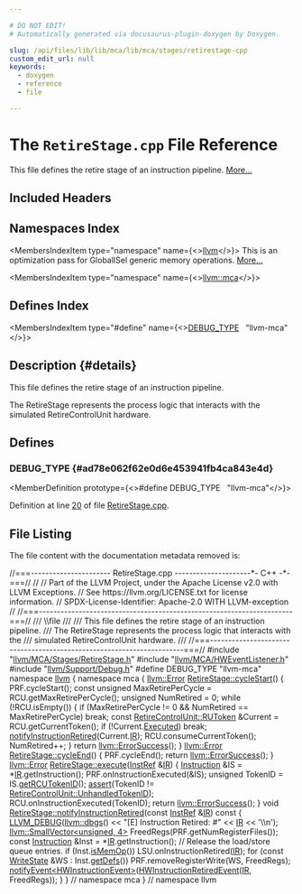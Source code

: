 ```yaml
---

# DO NOT EDIT!
# Automatically generated via docusaurus-plugin-doxygen by Doxygen.

slug: /api/files/lib/lib/mca/lib/mca/stages/retirestage-cpp
custom_edit_url: null
keywords:
  - doxygen
  - reference
  - file

---
```





# The `RetireStage.cpp` File Reference

<DoxygenPage pluginConfig={pluginConfig}>

This file defines the retire stage of an instruction pipeline. <a href="#details">More...</a>

## Included Headers

<IncludesList>
<IncludesListItem
  filePath="llvm/MCA/Stages/RetireStage.h"
  permalink="/docs/api/files/include/include/llvm/include/llvm/mca/include/llvm/mca/stages/retirestage-h"
  isLocal="true" />
<IncludesListItem
  filePath="llvm/MCA/HWEventListener.h"
  permalink="/docs/api/files/include/include/llvm/include/llvm/mca/hweventlistener-h"
  isLocal="true" />
<IncludesListItem
  filePath="llvm/Support/Debug.h"
  permalink="/docs/api/files/include/include/llvm/include/llvm/support/debug-h"
  isLocal="true" />
</IncludesList>

## Namespaces Index

<MembersIndex>

<MembersIndexItem
  type="namespace"
  name={<><a href="/docs/api/namespaces/llvm">llvm</a></>}>
This is an optimization pass for GlobalISel generic memory operations. <a href="/docs/api/namespaces/llvm/#details">More...</a>
</MembersIndexItem>

<MembersIndexItem
  type="namespace"
  name={<><a href="/docs/api/namespaces/llvm/mca">llvm::mca</a></>}>
</MembersIndexItem>

</MembersIndex>

## Defines Index

<MembersIndex>

<MembersIndexItem
  type="#define"
  name={<><a href="#ad78e062f62e0d6e453941fb4ca843e4d">DEBUG&#95;TYPE</a>&nbsp;&nbsp;&nbsp;&quot;llvm-mca&quot;</>}>
</MembersIndexItem>

</MembersIndex>

## Description {#details}

This file defines the retire stage of an instruction pipeline.

The RetireStage represents the process logic that interacts with the simulated RetireControlUnit hardware.

<SectionDefinition>

## Defines

### DEBUG&#95;TYPE {#ad78e062f62e0d6e453941fb4ca843e4d}

<MemberDefinition
  prototype={<>#define DEBUG&#95;TYPE&nbsp;&nbsp;&nbsp;&quot;llvm-mca&quot;</>}>

Definition at line <a href="#l00020">20</a> of file <a href="/docs/api/files/lib/lib/mca/lib/mca/stages/retirestage-cpp">RetireStage.cpp</a>.
</MemberDefinition>

</SectionDefinition>

## File Listing

The file content with the documentation metadata removed is:

<ProgramListing>

<Link id="l00001" /><CodeLine lineNumber="1"><span class="doxyHighlightComment">//===---------------------- RetireStage.cpp ---------------------&#42;- C++ -&#42;-===//</span></CodeLine>
<Link id="l00002" /><CodeLine lineNumber="2"><span class="doxyHighlightComment">//</span></CodeLine>
<Link id="l00003" /><CodeLine lineNumber="3"><span class="doxyHighlightComment">// Part of the LLVM Project, under the Apache License v2.0 with LLVM Exceptions.</span></CodeLine>
<Link id="l00004" /><CodeLine lineNumber="4"><span class="doxyHighlightComment">// See https://llvm.org/LICENSE.txt for license information.</span></CodeLine>
<Link id="l00005" /><CodeLine lineNumber="5"><span class="doxyHighlightComment">// SPDX-License-Identifier: Apache-2.0 WITH LLVM-exception</span></CodeLine>
<Link id="l00006" /><CodeLine lineNumber="6"><span class="doxyHighlightComment">//</span></CodeLine>
<Link id="l00007" /><CodeLine lineNumber="7"><span class="doxyHighlightComment">//===----------------------------------------------------------------------===//</span></CodeLine>
<Link id="l00008" /><CodeLine lineNumber="8"><span class="doxyHighlightComment">/// \\file</span></CodeLine>
<Link id="l00009" /><CodeLine lineNumber="9"><span class="doxyHighlightComment">///</span></CodeLine>
<Link id="l00010" /><CodeLine lineNumber="10"><span class="doxyHighlightComment">/// This file defines the retire stage of an instruction pipeline.</span></CodeLine>
<Link id="l00011" /><CodeLine lineNumber="11"><span class="doxyHighlightComment">/// The RetireStage represents the process logic that interacts with the</span></CodeLine>
<Link id="l00012" /><CodeLine lineNumber="12"><span class="doxyHighlightComment">/// simulated RetireControlUnit hardware.</span></CodeLine>
<Link id="l00013" /><CodeLine lineNumber="13"><span class="doxyHighlightComment">///</span></CodeLine>
<Link id="l00014" /><CodeLine lineNumber="14"><span class="doxyHighlightComment">//===----------------------------------------------------------------------===//</span></CodeLine>
<Link id="l00015" /><CodeLine lineNumber="15"></CodeLine>
<Link id="l00016" /><CodeLine lineNumber="16"><span class="doxyHighlightPreprocessor">#include &quot;<a href="/docs/api/files/include/include/llvm/include/llvm/mca/include/llvm/mca/stages/retirestage-h">llvm/MCA/Stages/RetireStage.h</a>&quot;</span></CodeLine>
<Link id="l00017" /><CodeLine lineNumber="17"><span class="doxyHighlightPreprocessor">#include &quot;<a href="/docs/api/files/include/include/llvm/include/llvm/mca/hweventlistener-h">llvm/MCA/HWEventListener.h</a>&quot;</span></CodeLine>
<Link id="l00018" /><CodeLine lineNumber="18"><span class="doxyHighlightPreprocessor">#include &quot;<a href="/docs/api/files/include/include/llvm/include/llvm/support/debug-h">llvm/Support/Debug.h</a>&quot;</span></CodeLine>
<Link id="l00019" /><CodeLine lineNumber="19"></CodeLine>
<Link id="l00020" /><CodeLine lineNumber="20" lineLink="#ad78e062f62e0d6e453941fb4ca843e4d"><span class="doxyHighlightPreprocessor">#define DEBUG&#95;TYPE &quot;llvm-mca&quot;</span></CodeLine>
<Link id="l00021" /><CodeLine lineNumber="21"></CodeLine>
<Link id="l00022" /><CodeLine lineNumber="22"><span class="doxyHighlightKeyword">namespace </span><span class="doxyHighlight"><a href="/docs/api/namespaces/llvm">llvm</a> &#123;</span></CodeLine>
<Link id="l00023" /><CodeLine lineNumber="23"><span class="doxyHighlightKeyword">namespace </span><span class="doxyHighlight">mca &#123;</span></CodeLine>
<Link id="l00024" /><CodeLine lineNumber="24"></CodeLine>
<Link id="l00025" /><CodeLine lineNumber="25" lineLink="/docs/api/classes/llvm/mca/retirestage/#a48f565b3ef8a44c8a88c66000a8175a4"><span class="doxyHighlight"><a href="/docs/api/classes/llvm/error">llvm::Error</a> <a href="/docs/api/classes/llvm/mca/retirestage/#a48f565b3ef8a44c8a88c66000a8175a4">RetireStage::cycleStart</a>() &#123;</span></CodeLine>
<Link id="l00026" /><CodeLine lineNumber="26"><span class="doxyHighlight">  PRF.cycleStart();</span></CodeLine>
<Link id="l00027" /><CodeLine lineNumber="27"></CodeLine>
<Link id="l00028" /><CodeLine lineNumber="28"><span class="doxyHighlight">  </span><span class="doxyHighlightKeyword">const</span><span class="doxyHighlight"> </span><span class="doxyHighlightKeywordType">unsigned</span><span class="doxyHighlight"> MaxRetirePerCycle = RCU.getMaxRetirePerCycle();</span></CodeLine>
<Link id="l00029" /><CodeLine lineNumber="29"><span class="doxyHighlight">  </span><span class="doxyHighlightKeywordType">unsigned</span><span class="doxyHighlight"> NumRetired = 0;</span></CodeLine>
<Link id="l00030" /><CodeLine lineNumber="30"><span class="doxyHighlight">  </span><span class="doxyHighlightKeywordFlow">while</span><span class="doxyHighlight"> (!RCU.isEmpty()) &#123;</span></CodeLine>
<Link id="l00031" /><CodeLine lineNumber="31"><span class="doxyHighlight">    </span><span class="doxyHighlightKeywordFlow">if</span><span class="doxyHighlight"> (MaxRetirePerCycle != 0 &amp;&amp; NumRetired == MaxRetirePerCycle)</span></CodeLine>
<Link id="l00032" /><CodeLine lineNumber="32"><span class="doxyHighlight">      </span><span class="doxyHighlightKeywordFlow">break</span><span class="doxyHighlight">;</span></CodeLine>
<Link id="l00033" /><CodeLine lineNumber="33"><span class="doxyHighlight">    </span><span class="doxyHighlightKeyword">const</span><span class="doxyHighlight"> <a href="/docs/api/structs/llvm/mca/retirecontrolunit/rutoken">RetireControlUnit::RUToken</a> &amp;Current = RCU.getCurrentToken();</span></CodeLine>
<Link id="l00034" /><CodeLine lineNumber="34"><span class="doxyHighlight">    </span><span class="doxyHighlightKeywordFlow">if</span><span class="doxyHighlight"> (!Current.<a href="/docs/api/structs/llvm/mca/retirecontrolunit/rutoken/#a416015919b2e463d01b7483253f02dca">Executed</a>)</span></CodeLine>
<Link id="l00035" /><CodeLine lineNumber="35"><span class="doxyHighlight">      </span><span class="doxyHighlightKeywordFlow">break</span><span class="doxyHighlight">;</span></CodeLine>
<Link id="l00036" /><CodeLine lineNumber="36"><span class="doxyHighlight">    <a href="/docs/api/classes/llvm/mca/retirestage/#a2ec0334026766ccfcad56491d5a81110">notifyInstructionRetired</a>(Current.<a href="/docs/api/structs/llvm/mca/retirecontrolunit/rutoken/#a082a604d529a20e0c27cca3ccff88686">IR</a>);</span></CodeLine>
<Link id="l00037" /><CodeLine lineNumber="37"><span class="doxyHighlight">    RCU.consumeCurrentToken();</span></CodeLine>
<Link id="l00038" /><CodeLine lineNumber="38"><span class="doxyHighlight">    NumRetired++;</span></CodeLine>
<Link id="l00039" /><CodeLine lineNumber="39"><span class="doxyHighlight">  &#125;</span></CodeLine>
<Link id="l00040" /><CodeLine lineNumber="40"></CodeLine>
<Link id="l00041" /><CodeLine lineNumber="41"><span class="doxyHighlight">  </span><span class="doxyHighlightKeywordFlow">return</span><span class="doxyHighlight"> <a href="/docs/api/classes/llvm/errorsuccess">llvm::ErrorSuccess</a>();</span></CodeLine>
<Link id="l00042" /><CodeLine lineNumber="42"><span class="doxyHighlight">&#125;</span></CodeLine>
<Link id="l00043" /><CodeLine lineNumber="43"></CodeLine>
<Link id="l00044" /><CodeLine lineNumber="44" lineLink="/docs/api/classes/llvm/mca/retirestage/#a2449c9997fb4550f5fecd4e2ccfc6bd7"><span class="doxyHighlight"><a href="/docs/api/classes/llvm/error">llvm::Error</a> <a href="/docs/api/classes/llvm/mca/retirestage/#a2449c9997fb4550f5fecd4e2ccfc6bd7">RetireStage::cycleEnd</a>() &#123;</span></CodeLine>
<Link id="l00045" /><CodeLine lineNumber="45"><span class="doxyHighlight">  PRF.cycleEnd();</span></CodeLine>
<Link id="l00046" /><CodeLine lineNumber="46"><span class="doxyHighlight">  </span><span class="doxyHighlightKeywordFlow">return</span><span class="doxyHighlight"> <a href="/docs/api/classes/llvm/errorsuccess">llvm::ErrorSuccess</a>();</span></CodeLine>
<Link id="l00047" /><CodeLine lineNumber="47"><span class="doxyHighlight">&#125;</span></CodeLine>
<Link id="l00048" /><CodeLine lineNumber="48"></CodeLine>
<Link id="l00049" /><CodeLine lineNumber="49" lineLink="/docs/api/classes/llvm/mca/retirestage/#a76d48aaace0410f399f254af62562d48"><span class="doxyHighlight"><a href="/docs/api/classes/llvm/error">llvm::Error</a> <a href="/docs/api/classes/llvm/mca/retirestage/#a76d48aaace0410f399f254af62562d48">RetireStage::execute</a>(<a href="/docs/api/classes/llvm/mca/instref">InstRef</a> &amp;<a href="/docs/api/files/lib/lib/codegen/lib/codegen/globalisel/legalizer-cpp/#a05ab4853f7153e537774d02580e761ec">IR</a>) &#123;</span></CodeLine>
<Link id="l00050" /><CodeLine lineNumber="50"><span class="doxyHighlight">  <a href="/docs/api/classes/llvm/mca/instruction">Instruction</a> &amp;IS = &#42;<a href="/docs/api/files/lib/lib/codegen/lib/codegen/globalisel/legalizer-cpp/#a05ab4853f7153e537774d02580e761ec">IR</a>.getInstruction();</span></CodeLine>
<Link id="l00051" /><CodeLine lineNumber="51"></CodeLine>
<Link id="l00052" /><CodeLine lineNumber="52"><span class="doxyHighlight">  PRF.onInstructionExecuted(&amp;IS);</span></CodeLine>
<Link id="l00053" /><CodeLine lineNumber="53"><span class="doxyHighlight">  </span><span class="doxyHighlightKeywordType">unsigned</span><span class="doxyHighlight"> TokenID = IS.<a href="/docs/api/classes/llvm/mca/instruction/#a33a1f29b2ce7d35e495b48f5c5395701">getRCUTokenID</a>();</span></CodeLine>
<Link id="l00054" /><CodeLine lineNumber="54"><span class="doxyHighlight">  <a href="/docs/api/files/lib/lib/target/lib/target/amdgpu/silowercontrolflow-cpp/#a4868c5d81c5ccc98c47aeab6244346a0">assert</a>(TokenID != <a href="/docs/api/structs/llvm/mca/retirecontrolunit/#a6294c75df6e9403d50b6affde62660f3">RetireControlUnit::UnhandledTokenID</a>);</span></CodeLine>
<Link id="l00055" /><CodeLine lineNumber="55"><span class="doxyHighlight">  RCU.onInstructionExecuted(TokenID);</span></CodeLine>
<Link id="l00056" /><CodeLine lineNumber="56"></CodeLine>
<Link id="l00057" /><CodeLine lineNumber="57"><span class="doxyHighlight">  </span><span class="doxyHighlightKeywordFlow">return</span><span class="doxyHighlight"> <a href="/docs/api/classes/llvm/errorsuccess">llvm::ErrorSuccess</a>();</span></CodeLine>
<Link id="l00058" /><CodeLine lineNumber="58"><span class="doxyHighlight">&#125;</span></CodeLine>
<Link id="l00059" /><CodeLine lineNumber="59"></CodeLine>
<Link id="l00060" /><CodeLine lineNumber="60" lineLink="/docs/api/classes/llvm/mca/retirestage/#a2ec0334026766ccfcad56491d5a81110"><span class="doxyHighlightKeywordType">void</span><span class="doxyHighlight"> <a href="/docs/api/classes/llvm/mca/retirestage/#a2ec0334026766ccfcad56491d5a81110">RetireStage::notifyInstructionRetired</a>(</span><span class="doxyHighlightKeyword">const</span><span class="doxyHighlight"> <a href="/docs/api/classes/llvm/mca/instref">InstRef</a> &amp;<a href="/docs/api/files/lib/lib/codegen/lib/codegen/globalisel/legalizer-cpp/#a05ab4853f7153e537774d02580e761ec">IR</a>)</span><span class="doxyHighlightKeyword"> const </span><span class="doxyHighlight">&#123;</span></CodeLine>
<Link id="l00061" /><CodeLine lineNumber="61"><span class="doxyHighlight">  <a href="/docs/api/files/include/include/llvm/include/llvm/support/debug-h/#a196897517069dda1bdb549e24468f7d7">LLVM&#95;DEBUG</a>(<a href="/docs/api/namespaces/llvm/#a7c46c742c31be54870e2038048e6b391">llvm::dbgs</a>() &lt;&lt; </span><span class="doxyHighlightStringLiteral">&quot;&#91;E&#93; Instruction Retired: #&quot;</span><span class="doxyHighlight"> &lt;&lt; <a href="/docs/api/files/lib/lib/codegen/lib/codegen/globalisel/legalizer-cpp/#a05ab4853f7153e537774d02580e761ec">IR</a> &lt;&lt; </span><span class="doxyHighlightCharLiteral">&#39;\\n&#39;</span><span class="doxyHighlight">);</span></CodeLine>
<Link id="l00062" /><CodeLine lineNumber="62"><span class="doxyHighlight">  <a href="/docs/api/classes/llvm/smallvector">llvm::SmallVector&lt;unsigned, 4&gt;</a> FreedRegs(PRF.getNumRegisterFiles());</span></CodeLine>
<Link id="l00063" /><CodeLine lineNumber="63"><span class="doxyHighlight">  </span><span class="doxyHighlightKeyword">const</span><span class="doxyHighlight"> <a href="/docs/api/classes/llvm/mca/instruction">Instruction</a> &amp;Inst = &#42;<a href="/docs/api/files/lib/lib/codegen/lib/codegen/globalisel/legalizer-cpp/#a05ab4853f7153e537774d02580e761ec">IR</a>.getInstruction();</span></CodeLine>
<Link id="l00064" /><CodeLine lineNumber="64"></CodeLine>
<Link id="l00065" /><CodeLine lineNumber="65"><span class="doxyHighlight">  </span><span class="doxyHighlightComment">// Release the load/store queue entries.</span></CodeLine>
<Link id="l00066" /><CodeLine lineNumber="66"><span class="doxyHighlight">  </span><span class="doxyHighlightKeywordFlow">if</span><span class="doxyHighlight"> (Inst.<a href="/docs/api/classes/llvm/mca/instructionbase/#a67c179f1b0e96ef53a03966e4ee831fe">isMemOp</a>())</span></CodeLine>
<Link id="l00067" /><CodeLine lineNumber="67"><span class="doxyHighlight">    LSU.onInstructionRetired(<a href="/docs/api/files/lib/lib/codegen/lib/codegen/globalisel/legalizer-cpp/#a05ab4853f7153e537774d02580e761ec">IR</a>);</span></CodeLine>
<Link id="l00068" /><CodeLine lineNumber="68"></CodeLine>
<Link id="l00069" /><CodeLine lineNumber="69"><span class="doxyHighlight">  </span><span class="doxyHighlightKeywordFlow">for</span><span class="doxyHighlight"> (</span><span class="doxyHighlightKeyword">const</span><span class="doxyHighlight"> <a href="/docs/api/classes/llvm/mca/writestate">WriteState</a> &amp;WS : Inst.<a href="/docs/api/classes/llvm/mca/instructionbase/#a4bd1b7f022ec64b74af6360bca400f13">getDefs</a>())</span></CodeLine>
<Link id="l00070" /><CodeLine lineNumber="70"><span class="doxyHighlight">    PRF.removeRegisterWrite(WS, FreedRegs);</span></CodeLine>
<Link id="l00071" /><CodeLine lineNumber="71"><span class="doxyHighlight">  <a href="/docs/api/classes/llvm/mca/stage/#a5a2650a836659cbcb7639c1e9d8582bd">notifyEvent&lt;HWInstructionEvent&gt;</a>(<a href="/docs/api/classes/llvm/mca/hwinstructionretiredevent">HWInstructionRetiredEvent</a>(<a href="/docs/api/files/lib/lib/codegen/lib/codegen/globalisel/legalizer-cpp/#a05ab4853f7153e537774d02580e761ec">IR</a>, FreedRegs));</span></CodeLine>
<Link id="l00072" /><CodeLine lineNumber="72"><span class="doxyHighlight">&#125;</span></CodeLine>
<Link id="l00073" /><CodeLine lineNumber="73"></CodeLine>
<Link id="l00074" /><CodeLine lineNumber="74"><span class="doxyHighlight">&#125; </span><span class="doxyHighlightComment">// namespace mca</span></CodeLine>
<Link id="l00075" /><CodeLine lineNumber="75"><span class="doxyHighlight">&#125; </span><span class="doxyHighlightComment">// namespace llvm</span></CodeLine>

</ProgramListing>


</DoxygenPage>
